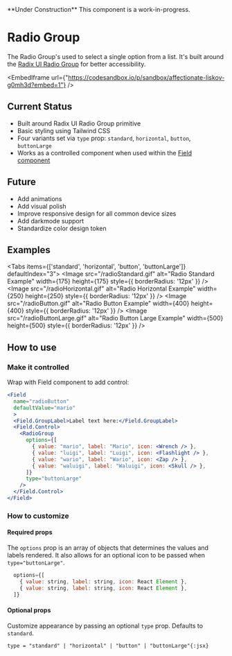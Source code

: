  
<Callout emoji="🚧">
  **Under Construction** This component is a work-in-progress.
</Callout>

# Radio Group

The Radio Group's used to select a single option from a list. It's built around the [Radix UI Radio Group](https://radix-ui.com/primitives/docs/components/radio-group) for better accessibility.
<br/>

<EmbedIframe url={"https://codesandbox.io/p/sandbox/affectionate-liskov-g0mh3d?embed=1"} />


## Current Status

- Built around Radix UI Radio Group primitive
- Basic styling using Tailwind CSS
- Four variants set via `type` prop: `standard`, `horizontal`, `button`, `buttonLarge`
- Works as a controlled component when used within the [Field component](/forms/control/field)

## Future

- Add animations
- Add visual polish
- Improve responsive design for all common device sizes
- Add darkmode support
- Standardize color design token

## Examples
 
<Tabs items={['standard', 'horizontal', 'button', 'buttonLarge']} defaultIndex="3">
  <Tab>
    <Image src="/radioStandard.gif" alt="Radio Standard Example" width={175} height={175} style={{ borderRadius: '12px' }} />
  </Tab>
  <Tab>
    <Image src="/radioHorizontal.gif" alt="Radio Horizontal Example" width={250} height={250} style={{ borderRadius: '12px' }} />
  </Tab>
  <Tab>
    <Image src="/radioButton.gif" alt="Radio Button Example" width={400} height={400} style={{ borderRadius: '12px' }} />
  </Tab>
  <Tab>
    <Image src="/radioButtonLarge.gif" alt="Radio Button Large Example" width={500} height={500} style={{ borderRadius: '12px' }} />
  </Tab>
</Tabs>


## How to use

### Make it controlled

Wrap with Field component to add control:

```jsx
<Field
  name="radioButton"
  defaultValue="mario"
  >
  <Field.GroupLabel>Label text here:</Field.GroupLabel>
  <Field.Control>
    <RadioGroup
      options={[
        { value: "mario", label: "Mario", icon: <Wrench /> },
        { value: "luigi", label: "Luigi", icon: <Flashlight /> },
        { value: "wario", label: "Wario", icon: <Zap /> },
        { value: "waluigi", label: "Waluigi", icon: <Skull /> },
      ]}
      type="buttonLarge"
    />
  </Field.Control>
</Field>
```

### How to customize

#### Required props

The `options` prop is an array of objects that determines the values and labels rendered. It also allows for an optional icon to be passed when `type="buttonLarge"`.

```jsx
  options={[
    { value: string, label: string, icon: React Element },
    { value: string, label: string, icon: React Element },
  ]}
```

#### Optional props

Customize appearance by passing an optional `type` prop. Defaults to `standard`.

`type = "standard" | "horizontal" | "button" | "buttonLarge"{:jsx}`






